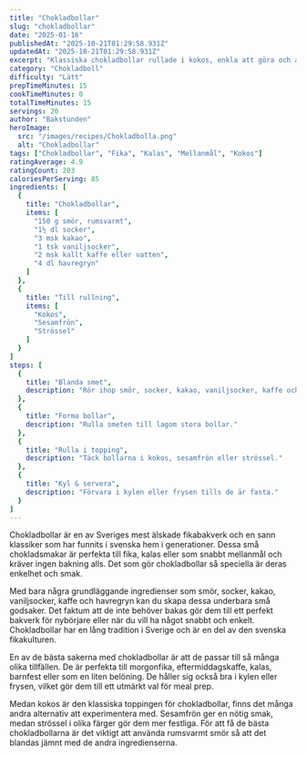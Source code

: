 ```yaml
---
title: "Chokladbollar"
slug: "chokladbollar"
date: "2025-01-16"
publishedAt: "2025-10-21T01:29:58.931Z"
updatedAt: "2025-10-21T01:29:58.931Z"
excerpt: "Klassiska chokladbollar rullade i kokos, enkla att göra och alltid uppskattade till fika, kalas eller mellanmål."
category: "Chokladboll"
difficulty: "Lätt"
prepTimeMinutes: 15
cookTimeMinutes: 0
totalTimeMinutes: 15
servings: 20
author: "Bakstunden"
heroImage:
  src: "/images/recipes/Chokladbolla.png"
  alt: "Chokladbollar"
tags: ["Chokladbollar", "Fika", "Kalas", "Mellanmål", "Kokos"]
ratingAverage: 4.9
ratingCount: 203
caloriesPerServing: 85
ingredients: [
  {
    title: "Chokladbollar",
    items: [
      "150 g smör, rumsvarmt",
      "1½ dl socker",
      "3 msk kakao",
      "1 tsk vaniljsocker",
      "2 msk kallt kaffe eller vatten",
      "4 dl havregryn"
    ]
  },
  {
    title: "Till rullning",
    items: [
      "Kokos",
      "Sesamfrön",
      "Strössel"
    ]
  }
]
steps: [
  {
    title: "Blanda smet",
    description: "Rör ihop smör, socker, kakao, vaniljsocker, kaffe och havregryn till en jämn smet."
  },
  {
    title: "Forma bollar",
    description: "Rulla smeten till lagom stora bollar."
  },
  {
    title: "Rulla i topping",
    description: "Täck bollarna i kokos, sesamfrön eller strössel."
  },
  {
    title: "Kyl & servera",
    description: "Förvara i kylen eller frysen tills de är fasta."
  }
]
---
```


Chokladbollar är en av Sveriges mest älskade fikabakverk och en sann klassiker som har funnits i svenska hem i generationer. Dessa små chokladsmakar är perfekta till fika, kalas eller som snabbt mellanmål och kräver ingen bakning alls. Det som gör chokladbollar så speciella är deras enkelhet och smak.

Med bara några grundläggande ingredienser som smör, socker, kakao, vaniljsocker, kaffe och havregryn kan du skapa dessa underbara små godsaker. Det faktum att de inte behöver bakas gör dem till ett perfekt bakverk för nybörjare eller när du vill ha något snabbt och enkelt. Chokladbollar har en lång tradition i Sverige och är en del av den svenska fikakulturen.

En av de bästa sakerna med chokladbollar är att de passar till så många olika tillfällen. De är perfekta till morgonfika, eftermiddagskaffe, kalas, barnfest eller som en liten belöning. De håller sig också bra i kylen eller frysen, vilket gör dem till ett utmärkt val för meal prep.

Medan kokos är den klassiska toppingen för chokladbollar, finns det många andra alternativ att experimentera med. Sesamfrön ger en nötig smak, medan strössel i olika färger gör dem mer festliga. För att få de bästa chokladbollarna är det viktigt att använda rumsvarmt smör så att det blandas jämnt med de andra ingredienserna.